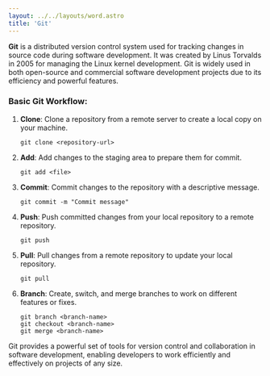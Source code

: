 ```yaml
---
layout: ../../layouts/word.astro
title: 'Git'
---
```

**Git** is a distributed version control system used for tracking changes in source code during software development. It was created by Linus Torvalds in 2005 for managing the Linux kernel development. Git is widely used in both open-source and commercial software development projects due to its efficiency and powerful features.

### Basic Git Workflow:

1. **Clone**: Clone a repository from a remote server to create a local copy on your machine.
   ```
   git clone <repository-url>
   ```

2. **Add**: Add changes to the staging area to prepare them for commit.
   ```
   git add <file>
   ```

3. **Commit**: Commit changes to the repository with a descriptive message.
   ```
   git commit -m "Commit message"
   ```

4. **Push**: Push committed changes from your local repository to a remote repository.
   ```
   git push
   ```

5. **Pull**: Pull changes from a remote repository to update your local repository.
   ```
   git pull
   ```

6. **Branch**: Create, switch, and merge branches to work on different features or fixes.
   ```
   git branch <branch-name>
   git checkout <branch-name>
   git merge <branch-name>
   ```

Git provides a powerful set of tools for version control and collaboration in software development, enabling developers to work efficiently and effectively on projects of any size.